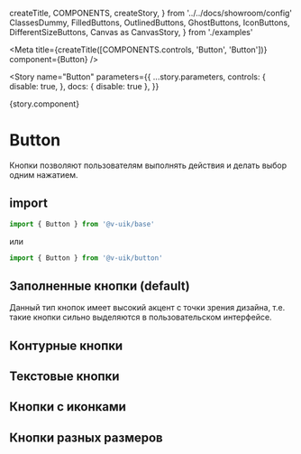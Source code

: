   createTitle,
  COMPONENTS,
  createStory,
} from '../../docs/showroom/config'
  ClassesDummy,
  FilledButtons,
  OutlinedButtons,
  GhostButtons,
  IconButtons,
  DifferentSizeButtons,
  Canvas as CanvasStory,
} from './examples'


<Meta
  title={createTitle([COMPONENTS.controls, 'Button', 'Button'])}
  component={Button}
/>

<Story
  name="Button"
  parameters={{
    ...story.parameters,
    controls: {
      disable: true,
    },
    docs: { disable: true },
  }}
>
  {story.component}
</Story>

# Button

Кнопки позволяют пользователям выполнять действия и делать выбор одним нажатием.

## import

```ts
import { Button } from '@v-uik/base'
```

или

```ts
import { Button } from '@v-uik/button'
```

## Заполненные кнопки (default)

Данный тип кнопок имеет высокий акцент с точки зрения дизайна, т.е. такие кнопки сильно выделяются в пользовательском интерфейсе.

<Canvas withSource="none">
  <FilledButtons />
</Canvas>

<Source language="tsx" code={RawFilledButtons} />

## Контурные кнопки

<Canvas withSource="none">
  <OutlinedButtons />
</Canvas>

<Source language="tsx" code={RawOutlinedButtons} />

## Текстовые кнопки

<Canvas withSource="none">
  <GhostButtons />
</Canvas>

<Source language="tsx" code={RawGhostButtons} />

## Кнопки с иконками

<Canvas withSource="none">
  <IconButtons />
</Canvas>

<Source language="tsx" code={RawIconButtons} />

## Кнопки разных размеров

<Canvas withSource="none">
  <DifferentSizeButtons />
</Canvas>

<Source language="tsx" code={RawDifferentSizeButtons} />
